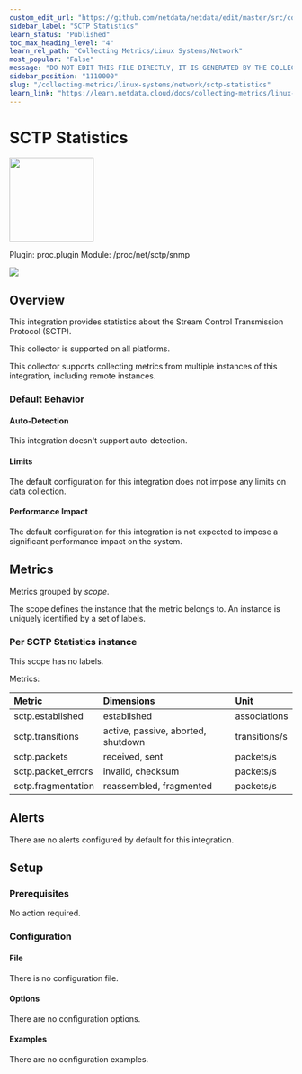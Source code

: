 ```yaml
---
custom_edit_url: "https://github.com/netdata/netdata/edit/master/src/collectors/proc.plugin/metadata.yaml"
sidebar_label: "SCTP Statistics"
learn_status: "Published"
toc_max_heading_level: "4"
learn_rel_path: "Collecting Metrics/Linux Systems/Network"
most_popular: "False"
message: "DO NOT EDIT THIS FILE DIRECTLY, IT IS GENERATED BY THE COLLECTOR'S metadata.yaml FILE"
sidebar_position: "1110000"
slug: "/collecting-metrics/linux-systems/network/sctp-statistics"
learn_link: "https://learn.netdata.cloud/docs/collecting-metrics/linux-systems/network/sctp-statistics"
---
```



# SCTP Statistics


<img src="https://netdata.cloud/img/network-wired.svg" width="150"/>


Plugin: proc.plugin
Module: /proc/net/sctp/snmp

<img src="https://img.shields.io/badge/maintained%20by-Netdata-%2300ab44" />

## Overview

This integration provides statistics about the Stream Control Transmission Protocol (SCTP).



This collector is supported on all platforms.

This collector supports collecting metrics from multiple instances of this integration, including remote instances.


### Default Behavior

#### Auto-Detection

This integration doesn't support auto-detection.

#### Limits

The default configuration for this integration does not impose any limits on data collection.

#### Performance Impact

The default configuration for this integration is not expected to impose a significant performance impact on the system.


## Metrics

Metrics grouped by *scope*.

The scope defines the instance that the metric belongs to. An instance is uniquely identified by a set of labels.



### Per SCTP Statistics instance



This scope has no labels.

Metrics:

| Metric | Dimensions | Unit |
|:------|:----------|:----|
| sctp.established | established | associations |
| sctp.transitions | active, passive, aborted, shutdown | transitions/s |
| sctp.packets | received, sent | packets/s |
| sctp.packet_errors | invalid, checksum | packets/s |
| sctp.fragmentation | reassembled, fragmented | packets/s |



## Alerts

There are no alerts configured by default for this integration.


## Setup

### Prerequisites

No action required.

### Configuration

#### File

There is no configuration file.
#### Options



There are no configuration options.

#### Examples
There are no configuration examples.


